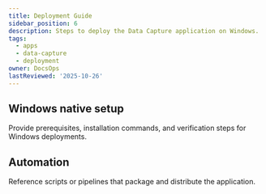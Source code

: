 ```yaml
---
title: Deployment Guide
sidebar_position: 6
description: Steps to deploy the Data Capture application on Windows.
tags:
  - apps
  - data-capture
  - deployment
owner: DocsOps
lastReviewed: '2025-10-26'
---
```

## Windows native setup

Provide prerequisites, installation commands, and verification steps for Windows deployments.

## Automation

Reference scripts or pipelines that package and distribute the application.
